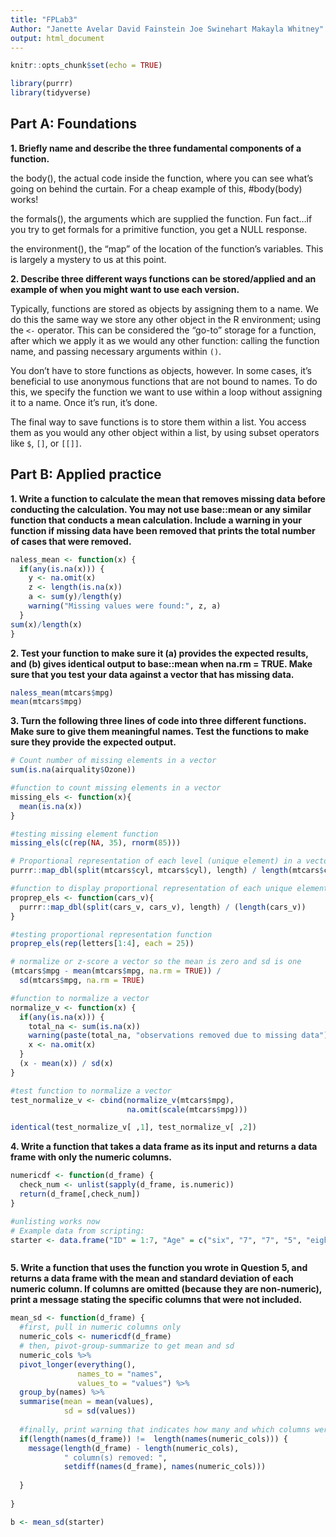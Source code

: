 ```yaml
---
title: "FPLab3"
Author: "Janette Avelar David Fainstein Joe Swinehart Makayla Whitney"
output: html_document
---
```


```r
knitr::opts_chunk$set(echo = TRUE)

library(purrr)
library(tidyverse)
```

## Part A: Foundations
**1. Briefly name and describe the three fundamental components of a function.**

the body(), the actual code inside the function, where you can see what's going on behind the curtain. For a cheap example of this, #body(body) works!

the formals(), the arguments which are supplied the function. Fun fact...if you try to get formals for a primitive function, you get a NULL response.

the environment(), the “map” of the location of the function’s variables. This is largely a mystery to us at this point.

**2. Describe three different ways functions can be stored/applied and an example of when you might want to use each version.**

Typically, functions are stored as objects by assigning them to a name. We do this the same way we store any other object in the R environment; using the `<-` operator. This can be considered the "go-to" storage for a function, after which we apply it as we would any other function: calling the function name, and passing necessary arguments within `()`.

You don't have to store functions as objects, however. In some cases, it's beneficial to use anonymous functions that are not bound to names. To do this, we specify the function we want to use within a loop without assigning it to a name. Once it's run, it's done.

The final way to save functions is to store them within a list. You access them as you would any other object within a list, by using subset operators like `$`, `[]`, or `[[]]`.


## Part B: Applied practice

**1. Write a function to calculate the mean that removes missing data before conducting the calculation. You may not use base::mean or any similar function that conducts a mean calculation. Include a warning in your function if missing data have been removed that prints the total number of cases that were removed.**

```r
naless_mean <- function(x) {
  if(any(is.na(x))) {
    y <- na.omit(x)
    z <- length(is.na(x))
    a <- sum(y)/length(y)
    warning("Missing values were found:", z, a)
  }
sum(x)/length(x)
}

```


**2. Test your function to make sure it (a) provides the expected results, and (b) gives identical output to base::mean when na.rm = TRUE. Make sure that you test your data against a vector that has missing data.**

```r
naless_mean(mtcars$mpg)
mean(mtcars$mpg)

```


**3. Turn the following three lines of code into three different functions. Make sure to give them meaningful names. Test the functions to make sure they provide the expected output.**

```r
# Count number of missing elements in a vector
sum(is.na(airquality$Ozone))

#function to count missing elements in a vector
missing_els <- function(x){
  mean(is.na(x))
}

#testing missing element function
missing_els(c(rep(NA, 35), rnorm(85)))

# Proportional representation of each level (unique element) in a vector
purrr::map_dbl(split(mtcars$cyl, mtcars$cyl), length) / length(mtcars$cyl)

#function to display proportional representation of each unique element in a vector
proprep_els <- function(cars_v){
  purrr::map_dbl(split(cars_v, cars_v), length) / (length(cars_v))
}

#testing proportional representation function
proprep_els(rep(letters[1:4], each = 25))

# normalize or z-score a vector so the mean is zero and sd is one
(mtcars$mpg - mean(mtcars$mpg, na.rm = TRUE)) / 
  sd(mtcars$mpg, na.rm = TRUE) 

#function to normalize a vector
normalize_v <- function(x) {
  if(any(is.na(x))) {
    total_na <- sum(is.na(x))
    warning(paste(total_na, "observations removed due to missing data"))
    x <- na.omit(x)
  }
  (x - mean(x)) / sd(x)
}

#test function to normalize a vector
test_normalize_v <- cbind(normalize_v(mtcars$mpg),
                          na.omit(scale(mtcars$mpg)))

identical(test_normalize_v[ ,1], test_normalize_v[ ,2])


```

**4. Write a function that takes a data frame as its input and returns a data frame with only the numeric columns.**

```r

numericdf <- function(d_frame) {
  check_num <- unlist(sapply(d_frame, is.numeric))
  return(d_frame[,check_num])
}

#unlisting works now
# Example data from scripting:
starter <- data.frame("ID" = 1:7, "Age" = c("six", "7", "7", "5", "eight", "5", "7"), "Score" = 105:111)



```

**5. Write a function that uses the function you wrote in Question 5, and returns a data frame with the mean and standard deviation of each numeric column. If columns are omitted (because they are non-numeric), print a message stating the specific columns that were not included.**

```r

mean_sd <- function(d_frame) {
  #first, pull in numeric columns only
  numeric_cols <- numericdf(d_frame)
  # then, pivot-group-summarize to get mean and sd
  numeric_cols %>% 
  pivot_longer(everything(),
               names_to = "names",
               values_to = "values") %>% 
  group_by(names) %>% 
  summarise(mean = mean(values),
            sd = sd(values))
  
  #finally, print warning that indicates how many and which columns were removed
  if(length(names(d_frame)) !=  length(names(numeric_cols))) {
    message(length(d_frame) - length(numeric_cols),
            " column(s) removed: ",
            setdiff(names(d_frame), names(numeric_cols)))
  
  }
  
}

b <- mean_sd(starter)




```

